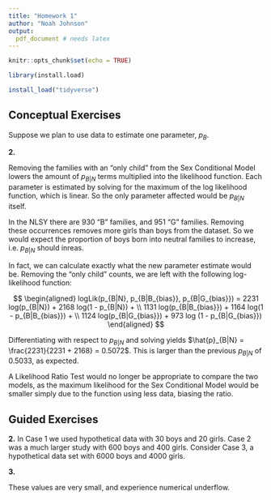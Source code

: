 ```yaml
---
title: "Homework 1"
author: "Noah Johnson"
output:
  pdf_document # needs latex
---
```


```r
knitr::opts_chunk$set(echo = TRUE)

library(install.load)

install_load("tidyverse")
```



## Conceptual Exercises

\textbf{1.} Suppose we plan to use data to estimate one parameter, $p_B$.

\begin{itemize}
   \item \textbf{When using a likelihood to obtain an estimate for the parameter, which is preferred a large or a small likelihood value? Why?}

\begin{itemize}
     \item A relatively large likelihood value, because under the fit model our probability of seeing the data we did in fact see will be larger.
   \end{itemize}
   
   \item \textbf{The height of a likelihood curve is the probability of the data for the given parameter. The horizontal axis represents different possible parameter values. Does the area under the likelihood curve for an interval from .25 to .75 equal the probability that the true probability of a boy is between 0.25 and 0.75?}
   
   \begin{itemize}
     \item No, as stated the likelihood is the probability of the data for a certain parameter, not the probability of the parameter. So certainly the integral would not be a probability for a range of parameter values. However, while the likelihood curve is not a PDF, it seems intuitive that its integral should mean something. 
   \end{itemize}
 
\end{itemize}

**2.** \textbf{Suppose the families with an “only child” were excluded for the Sex Conditional Model. How might the estimates for the three parameters be affected? Would it still be possible to perform a Likelihood Ratio Test to compare the Sex Unconditional and Sex Conditional Models? Why or why not?}

Removing the families with an “only child” from the Sex Conditional Model lowers the amount of $p_{B|N}$ terms multiplied into the likelihood function. Each parameter is estimated by solving for the maximum of the log likelihood function, which is linear. So the only parameter affected would be $p_{B|N}$ itself.

In the NLSY there are 930 "B" families, and 951 "G" families. Removing these occurrences removes more girls than boys from the dataset. So we would expect the proportion of boys born into neutral families to increase, i.e. $p_{B|N}$ should inreas.

In fact, we can calculate exactly what the new parameter estimate would be. Removing the "only child" counts, we are left with the following log-likelihood function:

$$
\begin{aligned}
logLik(p_{B|N}, p_{B|B_{bias}}, p_{B|G_{bias}}) = 2231 log(p_{B|N}) + 2168 log(1 - p_{B|N}) + \\
1131 log(p_{B|B_{bias}}) + 1164 log(1 - p_{B|B_{bias}}) + \\
1124 log(p_{B|G_{bias}}) + 973 log (1 - p_{B|G_{bias}})
\end{aligned}
$$

Differentiating with respect to $p_{B|N}$ and solving yields $\hat{p}_{B|N} = \frac{2231}{2231 + 2168} = 0.5072$. This is larger than the previous $p_{B|N}$ of 0.5033, as expected.

A Likelihood Ratio Test would no longer be appropriate to compare the two models, as the maximum likelihood for the Sex Conditional Model would be smaller simply due to the function using less data, biasing the ratio.

## Guided Exercises

**2.** In Case 1 we used hypothetical data with 30 boys and 20 girls. Case 2 was a much larger study with 600 boys and 400 girls. Consider Case 3, a hypothetical data set with 6000 boys and 4000 girls.

\begin{itemize}
   \item \textbf{Use the methods for Case 1 and Case 2 and determine the MLE for $\mathbf{p_B}$ for the independence model. Compare your result to the MLEs for Cases 1 and 2.}
 
   \begin{itemize}
     \item With 6000 boys and 4000 girls, the likelihood function for the Sex Unconditional Model becomes: $$Lik(p_B) = p_B^{6000}(1 - p_B)^{4000}$$ With such high exponents, the likelihoods becomes too small for numerical precision to capture. However, we can still use calculus to solve for the minimum. Taking the log, and solving for when the derivative is 0, gives $\hat{p}_B = 0.6$, the same estimate as in Cases 1 and 2.
   \end{itemize}
   
   \item \textbf{Describe how the graph of the log-likelihood for Case 3 would compare to the log-likelihood graphs for Cases 1 and 2.}
   
   \begin{itemize}
     \item The larger sample size results in less variation in our estimate. Thus the graph of the log-likelihood for Case 3 will be narrower around the estimate of 0.6.
   \end{itemize}
 
   \item \textbf{Compute the log-likelihood for Case 3. Why is it incorrect to perform an LRT comparing Cases 1, 2, and 3?}
   
   \begin{itemize}
     \item $$logLik(p_B) = 6000 log(p_B) + 4000 log(1 - p_B)$$ This log-likelihood is exactly the same as for the other cases, only the coefficients of the two terms have changed due to the difference in sample size. This leads to wildly different orders of magnitude in the likelihoods at the shared optimum estimate, $\hat{p}_B = 0.6$. Therefore a Likelihood Ratio Test comparing Cases 2 or 3 to Case 1 will always determine Case 1 to be superior.
     
     But even more fundamentally than that, the LRT is meant to be used for model selection. However here the model used in all three cases is actually the same: the Sex Unconditional Model. So in this situation the LRT serves no purpose.
   \end{itemize}
 
\end{itemize}

\renewcommand{\theenumi}{\alph{enumi}}

**3.** \textbf{Write out an expression for the likelihood of seeing our data (5,416 boys and 5,256 girls) if the true probability of a boy is:}


\begin{enumerate}
\item $\mathbf{p_B = 0.5}$

Assuming that we are using the Sex Unconditional Model:
$$
(0.5)^{5416} * (1 - 0.5)^{5256} = \frac{1}{2^{10672}}
$$

\item $\mathbf{p_B = 0.45}$

$$
(0.45)^{5416} * (0.55)^{5256}
$$

\item $\mathbf{p_B = 0.55}$

$$
(0.55)^{5416} * (0.45)^{5256}
$$

\item $\mathbf{p_B = 0.5075}$

$$
(0.5075)^{5416} * (0.4925)^{5256}
$$

\end{enumerate}

These values are very small, and experience numerical underflow.

\begin{itemize}
\item \textbf{Compute the value of the log-likelihood for each of the values of $p_B$ above.}

Using base-2 logs:

\begin{enumerate}
\item $\mathbf{p_B = 0.5}$

$$
5416log(0.5) + 5256log(0.5) = -10672
$$

\item $\mathbf{p_B = 0.45}$

$$
5416log(0.45) + 5256log(0.55) \approx -10772.5
$$

\item $\mathbf{p_B = 0.55}$

$$
5416log(0.55) + 5256log(0.45) \approx -10726.2
$$

\item $\mathbf{p_B = 0.5075}$

$$
5416log(0.5075) + 5256log(0.4925) \approx -10670.3
$$

\end{enumerate}

\item \textbf{Which of these four possibilities, $p_B = 0.45$, $p_B = 0.5$, $p_B = 0.55$, or $p_B = 0.5075$ would be the best estimate of $p_B$ given what we observed (our data)?}

In MLE we always want to choose parameter values which maximize the probability of observing our data. Log is a strictly increasing function, so to maximize the likelihood, we should choose the maximum log likelihood value. Of the four $p_B$ possibilities, $\hat{p_B} = 0.5075$ gives the largest log likelihood value, so it is our best estimate of $p_B$ given our data.

\end{itemize}
